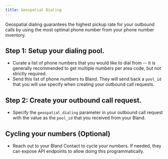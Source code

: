 ```yaml
---
title: Geospatial Dialing
---
```


Geospatial dialing guarantees the highest pickup rate for your outbound calls by using the most optimal phone number from your phone number inventory.



## Step 1: Setup your dialing pool.

- Curate a list of phone numbers that you would like to dial from --  it is generally recommended to get multiple numbers per area code, but not strictly required.
- Send this list of phone numbers to Bland. They will send back a `pool_id` that you will use specify when creating your outbound call requests.

## Step 2: Create your outbound call request.

- Specify the `geospatial_dialing` parameter in your outbound call request with the value as the `pool_id` that you received from your Bland.

## Cycling your numbers (Optional)

-  Reach out to your Bland Contact to cycle your numbers. If needed, they can expose API endpoints to allow doing this programmatically.